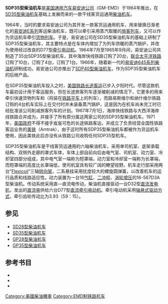 {{noteTA
|G1 = Railway
}}
{{Infobox Locomotive
| name = SDP35
| image = Seaboard Air Line EMD SDP35 1114.jpg
| caption = {{tsl|en|Seaboard Air Line Railroad|海岸快线铁路}}的SDP35型柴油机车
| type = [[柴油机车|柴油机车]]
| origin = {{USA}}
| designer = 
| builder = [[通用汽车|GM]]-[[易安迪|EMD]]
| buildmodel = 
| serialnumber = 
| builddate  = 1964年—1965年
| totalproduction  = 35台
| user = 
| aarwheels = C-C
| uicclass = [[Co'Co'|Co'Co']]
| gauge = 1,435毫米
| bogies = 
| wheeldiameter = 1,016毫米（40英寸）
| axleload = 
| wheelbase =
| minimumcurve = 
| length = 18,491毫米（60英尺8英寸）
| width = 3,150毫米（10英尺4英寸）
| height = 4,788毫米（15英尺8.5英寸）
| framesize = 
| weight = 163公吨（360,000磅）
| fueltype = 
| fuelcap = 
| lubecap = 
| coolantcap = 
| watercap = 
| sandcap = 
| enginetype =  [[易安迪567系列柴油机|EMD 16-567D3A]]
| enginepower = 2,500马力
| transmission = 直—直流电
| generator =  GM D32
| tractionmotors = GM D77
| topspeed = 153公里/小时（95英里/小时）
| sustainedspeed = 10公里/小时（6.6英里/小时）
| poweroutput = 
| tractiveeffort = 400千牛（90,000磅，起动）<br />365千牛（82,100磅，持续）
| locobrakes = [[空气制动|空气制动]]、[[电阻制动|电阻制动]]
| locobrakepower = 
| locobrakeforce = 
| trainbrakes = 
| safety = 
| notes =
}}
'''SDP35型柴油机车'''是[[美国|美国]][[通用汽车|通用汽车]][[易安迪|易安迪公司]]（GM-EMD）于1964年推出，在[[SD35型柴油机车|SD35型柴油机车]]基础上发展而来的一款干线客货运通用[[柴油机车|柴油机车]]。

1964年，当时的{{tsl|en|Seaboard Air Line Railroad|海岸快线铁路}}要求易安迪公司为其开发一款客货运通用机车，用来替换日渐老化的[[易安迪E系列|易安迪E系列]]客运柴油机车，既可以牵引采用蒸汽取暖的[[旅客列车|旅客列车]]，又可以作为货运机车牵引[[货物列车|货物列车]]。于是，易安迪公司在SD35型柴油机车的基础上研制了SDP35型柴油机车，其主要特点是在车体内增加了为列车供暖的蒸汽锅炉，并改为使用经过改良的D77型[[牽引電動機|牵引电动机]]。1964年7月至1965年9月间，易安迪公司共制造了35台SDP35型柴油机车，其中海岸快线铁路订购了20台，[[聯合太平洋鐵路|联合太平洋铁路]]订购了10台，{{tsl|en|Louisville and Nashville Railroad|路易斯维尔和纳什维尔铁路}}订购了4台，{{tsl|en|Atlantic Coast Line Railroad|大西洋海岸线铁路}}订购了1台。1966年，随着新一代的[[易安迪645系列柴油机|易安迪645系列柴油机]]研制成功，易安迪公司亦推出了[[SDP40型柴油机车|SDP40型柴油机车]]，作为SDP35型柴油机车的后继产品。

在SDP35型柴油机车投入之时，[[美国铁路运输|美国铁路长途客运]]已步入夕阳时代。尽管这款机车最初设计用于客运服务，但在长途旅客列车逐渐被削减的情况下，它更多的用来牵引快速货物列车和{{tsl|en|Piggyback (transportation)|背负式运输|背负式列车}}（将{{tsl|en|Semi-trailer|半挂式拖车|集装箱拖车}}装在[[平车|铁路平车]]上的列车），而路易斯维尔和纳什维尔铁路订购的4台机车实际上在交付时并未装备蒸汽锅炉，这是因为在机车尚未完工时{{tsl|en|Interstate Commerce Commission|州际商务委员会}}已经批准该公司削减旅客列车的计划。1967年7月1日，海岸快线铁路与大西洋海岸线铁路合并成为{{tsl|en|Seaboard Coast Line Railroad|海岸沿海铁路}}，并接手了所有原分属这两家公司的SDP35型柴油机车。1971年，[[美國聯邦政府|美国政府]]不得不接手岌岌可危的长途铁路客运，并成立了负责经营全国性铁路客运业务的[[美鐵|美铁]]（Amtrak），由于这时所有SDP35型柴油机车都被作为货运机车使用，因此美铁此后亦没有从铁路公司收购任何SDP35型机车。

SDP35型柴油机车是干线客货运通用的六轴柴油机车，采用单司机室、底架承载结构、双侧外走廊的罩式车体，车体上部自前向后由电气室、司机室、动力室、冷却室四部分组成，其中电气室一端称为短罩端，动力室和冷却室一端称为长罩端，而短罩端的高度比长罩端低，使司机室具有较广阔的瞭望视野。机车走行部采用两台“[[Flexicoil|Flexicoil]]”三轴[[轉向架|转向架]]，二系悬挂采用扰度较大的螺旋圆弹簧，以改善机车的运行品质和线路适应性。动力装置为一台16[[气缸|气缸]]、[[二冲程|二冲程]]、[[渦輪增壓器|涡轮增压]]的16-567D3A型柴油机。传动系统采用直—直流电传动，柴油机直接驱动一台D32型[[直流發電機|直流发电机]]，发出的[[直流电|直流电]]供给六台D77型[[直流电动机|直流]][[牽引電動機|牵引电动机]]。牵引电动机采用[[轴悬式驱动方式|轴悬式驱动方式]]，牵引齿轮传动比为3.93（59：15）。

== 参见 ==
*[[SD28型柴油机车|SD28型柴油机车]]
*[[SD35型柴油机车|SD35型柴油机车]]
*[[GP28型柴油机车|GP28型柴油机车]]
*[[GP35型柴油机车|GP35型柴油机车]]

== 参考书目 ==
* {{cite book | last = Solomon | first = Brian | authorlink = | year = 2000 | title = ''The American Diesel Locomotive'' | url = https://archive.org/details/americandiesello0000solo | location = Osceola, WI, USA | publisher = MBI Publishing | page = | isbn = 0760306664 }}
* {{cite book | last = Solomon | first = Brian | authorlink = | year = 2006 | title = ''EMD Locomotives'' | url = https://archive.org/details/emdlocomotives0000solo | location = St. Paul, MN, USA | publisher = Voyageur Press | page = | isbn = 9780760323960 }}
* {{cite book | last = Solomon | first = Brian | authorlink = | year = 2012 | title = ''North American Locomotives: A Railroad-by-Railroad Photohistory'' | location = Minneapolis, MN, USA | publisher = Voyageur Press | page =  | isbn = 9780760343708 }}

{{易安迪柴油機車}}
{{Portal bar|鐵路|美国}}

{{DEFAULTSORT:SDP35}}
[[Category:美國柴油機車|Category:美國柴油機車]]
[[Category:EMD制铁路机车|Category:EMD制铁路机车]]